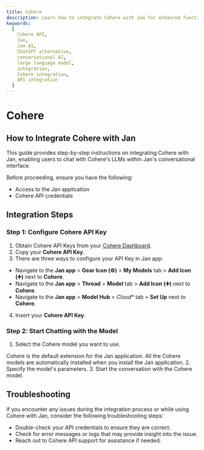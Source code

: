 ```yaml
---
title: Cohere
description: Learn how to integrate Cohere with Jan for enhanced functionality.
keywords:
  [
    Cohere API,
    Jan,
    Jan AI,
    ChatGPT alternative,
    conversational AI,
    large language model,
    integration,
    Cohere integration,
    API integration
  ]
---
```



# Cohere

## How to Integrate Cohere with Jan

This guide provides step-by-step instructions on integrating Cohere with Jan, enabling users to chat with Cohere's LLMs within Jan's conversational interface.

Before proceeding, ensure you have the following:
- Access to the Jan application
- Cohere API credentials

## Integration Steps

<Steps>

### Step 1: Configure Cohere API Key
1. Obtain Cohere API Keys from your [Cohere Dashboard](https://dashboard.cohere.com/).
2. Copy your **Cohere API Key**.
3. There are three ways to configure your API Key in Jan app:
  - Navigate to the **Jan app** > **Gear Icon (⚙️)** > **My Models** tab > **Add Icon (➕)** next to **Cohere**.
  - Navigate to the **Jan app** > **Thread** > **Model** tab > **Add Icon (➕)** next to **Cohere**.
  - Navigate to the **Jan app** > **Model Hub** > *Cloud** tab > **Set Up** next to **Cohere**.
4. Insert your **Cohere API Key**.


### Step 2: Start Chatting with the Model

1. Select the Cohere model you want to use.
<Callout type='info'>
Cohere is the default extension for the Jan application. All the Cohere models are automatically installed when you install the Jan application.
</Callout>
2. Specify the model's parameters.
3. Start the conversation with the Cohere model.

</Steps>

## Troubleshooting

If you encounter any issues during the integration process or while using Cohere with Jan, consider the following troubleshooting steps:

- Double-check your API credentials to ensure they are correct.
- Check for error messages or logs that may provide insight into the issue.
- Reach out to Cohere API support for assistance if needed.